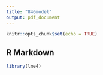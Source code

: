```yaml
---
title: "846model"
output: pdf_document
---
```


```r
knitr::opts_chunk$set(echo = TRUE)
```

## R Markdown

```r

library(lme4)

```


